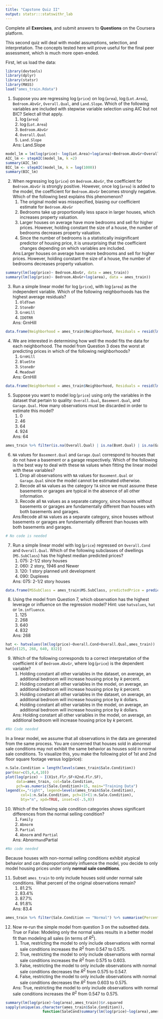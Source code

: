 ```yaml
---
title: "Capstone Quiz II"
output: statsr:::statswithr_lab
---
```


<div id="instructions">
Complete all **Exercises**, and submit answers to **Questions** on the Coursera 
platform.
</div>

This second quiz will deal with model assumptions, selection, and interpretation.  The concepts tested here will prove useful for the final peer assessment, which is much more open-ended.

First, let us load the data:

```r
library(devtools)
library(dplyr)
library(statsr)
library(MASS)
load("ames_train.Rdata")
```


1. Suppose you are regressing $\log$(`price`) on $\log$(`area`), $\log$(`Lot.Area`), `Bedroom.AbvGr`, `Overall.Qual`, and `Land.Slope`.  Which of the following variables are included with stepwise variable selection using AIC but not BIC?  Select all that apply.
<ol>
<li> $\log$(`area`) </li>
<li> $\log$(`Lot.Area`) </li> 
<li> `Bedroom.AbvGr` </li> 
<li> `Overall.Qual` </li>
<li> `Land.Slope` </li>
</ol>
Ans: Land.Slope

```r
model_lm = lm(log(price)~ log(Lot.Area)+log(area)+Bedroom.AbvGr+Overall.Qual+Land.Slope, data = ames_train)
AIC_lm <- stepAIC(model_lm, k =2)
summary(AIC_lm)
BIC_lm <- stepAIC(model_lm, k = log(1000))
summary(BIC_lm)
```

\fb{Use the function `stepAIC` from the `MASS` package.  In AIC, $k = 2$, whereas in BIC, $k = \log(n)$.

This question refers to the following learning objective(s):
Use principled statistical methods to select a single parsimonious model.
}


2. When regressing $\log$(`price`) on `Bedroom.AbvGr`, the coefficient for `Bedroom.AbvGr` is strongly positive.  However, once $\log$(`area`) is added to the model, the coefficient for `Bedroom.AbvGr` becomes strongly negative.  Which of the following best explains this phenomenon?
<ol>
<li> The original model was misspecified, biasing our coefficient estimate for `Bedroom.AbvGr`
<li> Bedrooms take up proportionally less space in larger houses, which increases property valuation.
<li> Larger houses on average have more bedrooms and sell for higher prices.  However, holding constant the size of a house, the number of bedrooms decreases property valuation.
<li> Since the number of bedrooms is a statistically insignificant predictor of housing price, it is unsurprising that the coefficient changes depending on which variables are included.
</ol>
Ans:Larger houses on average have more bedrooms and sell for higher prices.  However, holding constant the size of a house, the number of bedrooms decreases property valuation.

```r
summary(lm(log(price)~ Bedroom.AbvGr, data = ames_train))
summary(lm(log(price)~ Bedroom.AbvGr+log(area), data = ames_train))
```

\fb{Recall: the interpretation of a coefficient holds constant all other variables included in the model.

This question refers to the following learning objective(s):
Interpret the estimate for a slope (say $$b_1$$) as "All else held constant, for each unit increase in $$x_1$$, we would expect $$y$$ to be higher/lower on average by $$b_1$$."
}

3.  Run a simple linear model for $\log$(`price`), with $\log$(`area`) as the independent variable.  Which of the following neighborhoods has the highest average residuals?  
<ol>
<li> `OldTown`
<li> `StoneBr`
<li> `GrnHill`
<li> `IDOTRR`
</ol>
Ans: GrnHill

```r
data.frame(Neighborhood = ames_train$Neighborhood, Residuals = resid(lm(log(price)~log(area),ames_train))) %>% group_by(Neighborhood) %>% summarise(meanRes = mean(Residuals)) %>% arrange(desc(meanRes))

```

\fb{Extract the residual from a model (say `m.1`) with the command `resid(m.1)`.  Then summarize the residuals, grouping by neighborhood.

This question refers to the following learning objective(s):
Identify the assumptions of linear regression and assess when a model may need to be improved.
Examine the residuals of a linear model.
}

4. We are interested in determining how well the model fits the data for each neighborhood.  The model from Question 3 does the worst at predicting prices in which of the following neighborhoods?
<ol>
<li> `GrnHill`
<li> `BlueSte`
<li> `StoneBr`
<li> `MeadowV`
</ol>
Ans: GrnHill

```r
data.frame(Neighborhood = ames_train$Neighborhood, Residuals = resid(lm(log(price)~log(area),ames_train))) %>% group_by(Neighborhood) %>% summarise(meanResSqr = mean(Residuals^2)) %>% arrange(desc(meanResSqr))
```

\fb{The average squared residuals is one good measure for comparing how well the model predicts prices between neighborhoods.  Find the neighborhood for which this is maximized.

This question refers to the following learning objective(s):
Examine the residuals of a linear model.
}

5. Suppose you want to model  $\log$(`price`) using only the variables in the dataset that pertain to quality: `Overall.Qual`, `Basement.Qual`, and `Garage.Qual`.  How many observations must be discarded in order to estimate this model?
<ol>
<li> 0
<li> 46
<li> 64
<li> 924
</ol>
Ans: 64

```r
ames_train %>% filter(is.na(Overall.Qual) | is.na(Bsmt.Qual) | is.na(Garage.Qual)) %>% summarise(count = n())

```

\fb{Run the model in R.  How many observations are used?  There are 1000 originally in the data.

This question refers to the following learning objective(s):
Identify the assumptions of linear regression and assess when a model may need to be improved.
}

6.  `NA` values for `Basement.Qual` and `Garage.Qual` correspond to houses that do not have a basement or a garage respectively.  Which of the following is the best way to deal with these `NA` values when fitting the linear model with these variables?    
<ol>
<li> Drop all observations with `NA` values for `Basement.Qual` or `Garage.Qual` since the model cannot be estimated otherwise.
<li> Recode all `NA` values as the category `TA` since we must assume these basements or garages are typical in the absence of all other information.
<li> Recode all `NA` values as a separate category, since houses without basements or garages are fundamentally different than houses with both basements and garages.
</ol>
Ans:Recode all `NA` values as a separate category, since houses without basements or garages are fundamentally different than houses with both basements and garages.

```r
# No code is needed

```

\fb{We can use the information that a house does not have a basement or garage to create a separate category for `NA` values.  This will allow us to avoid discarding observations and use the model to predict prices for out-of-sample houses that lack garages or basements.

This question refers to the following learning objective(s):
Check the assumptions of a linear model.
}

7. Run a simple linear model with  $\log$(`price`) regressed on `Overall.Cond` and `Overall.Qual`.  Which of the following subclasses of dwellings (`MS.SubClass`) has the highest median predicted prices?
<ol>
<li> 075: 2-1/2 story houses
<li> 060: 2 story, 1946 and Newer
<li> 120: 1 story planned unit development
<li> 090: Duplexes
</ol>
Ans: 075: 2-1/2 story houses

```r
data.frame(MSSubClass = ames_train$MS.SubClass, predictedPrice = predict(lm(log(price)~Overall.Cond+Overall.Qual,ames_train), ames_train)) %>% group_by(MSSubClass) %>% summarise(medianMSSubClass = median(predictedPrice)) %>% arrange(desc(medianMSSubClass))

```

\fb{After fitting the model, use the `predict` function to find the predicted values for each observation in the data set.  Then use `group_by` and `summarise` in dplyr to find the median predicted price for each subclass of dwellings.

This question refers to the following learning objective(s):
Predict the value of the response variable for a given value of the explanatory variable, $x^\star$, by plugging in $x^\star$ in the linear model:
}

8. Using the model from Question 7, which observation has the highest leverage or influence on the regression model?  Hint: use `hatvalues`, `hat` or `lm.influence`.
<ol>
<li> 125
<li> 268
<li> 640
<li> 832
</ol>
Ans: 268

```r
hat <- hatvalues(lm(log(price)~Overall.Cond+Overall.Qual,ames_train))
hat[c(125, 268, 640, 832)]
```

\fb{First, fit the model from question 7.  Then, using `hatvalues` or a combination of `hat` and `lm.influence`, you can extract the leverage values of the model.  The higher the leverage, the more influential the observation is on the model fit.

This question refers to the following learning objective(s):
Identify outliers and high leverage points in a linear model.
}

9. Which of the following corresponds to a correct interpretation of the coefficient $k$ of `Bedroom.AbvGr`, where  $\log$(`price`) is the dependent variable?
<ol>
<li> Holding constant all other variables in the dataset, on average, an additional bedroom will increase housing price by $k$ percent.
<li> Holding constant all other variables in the model, on average, an additional bedroom will increase housing price by $k$ percent.
<li> Holding constant all other variables in the dataset, on average, an additional bedroom will increase housing price by $k$ dollars.
<li> Holding constant all other variables in the model, on average, an additional bedroom will increase housing price by $k$ dollars.
</ol>
Ans: Holding constant all other variables in the model, on average, an additional bedroom will increase housing price by $k$ percent.

```r
#No Code needed

```

\fb{In a multiple regression setting, we only hold constant all other variables included in the model.  Also, since we use `log(price)` as our dependent variable, we interpret the coefficient as a percent increase or decrease, rather than an absolute increase or decrease.

This question refers to the following learning objective(s):
Interpret the estimate for a slope (say $$b_1$$) as "All else held constant, for each unit increase in $$x_1$$, we would expect $$y$$ to be higher/lower on average by $$b_1$$."
}

In a linear model, we assume that all observations in the data are generated from the same process.  You are concerned that houses sold in abnormal sale conditions may not exhibit the same behavior as houses sold in normal sale conditions.  To visualize this, you make the following plot of 1st and 2nd floor square footage versus log(price):

```r
n.Sale.Condition = length(levels(ames_train$Sale.Condition))
par(mar=c(5,4,4,10))
plot(log(price) ~ I(X1st.Flr.SF+X2nd.Flr.SF), 
     data=ames_train, col=Sale.Condition,
     pch=as.numeric(Sale.Condition)+15, main="Training Data")
legend(x=,"right", legend=levels(ames_train$Sale.Condition),
       col=1:n.Sale.Condition, pch=15+(1:n.Sale.Condition),
       bty="n", xpd=TRUE, inset=c(-.5,0))
```

10. Which of the following sale condition categories shows significant differences from the normal selling condition?
<ol>
<li> `Family`
<li> `Abnorm`
<li> `Partial`
<li> `Abnorm` and `Partial`
</ol>
Ans: Abnorm` and `Partial

```r
#No code needed
```


\fb{A house sold under abnormal conditions often sells for much less than expected given its square footage.  Similarly, a partial sale of a house results in a higher price on average holding constant square footage.  However, one partial sale has a total square footage of over 4000, which is highly influential on the regression results.

This question refers to the following learning objective(s):
Be cautious about using a categorical explanatory variable when one of the levels has very few observations, as these may act as influential points.
List the conditions for multiple linear regression.
}


Because houses with non-normal selling conditions exhibit atypical behavior and can disproportionately influence the model, you decide to only model housing prices under only **normal sale conditions**.  

11. Subset `ames_train` to only include houses sold under normal sale conditions.  What percent of the original observations remain?
<ol>
<li> 81.2\%
<li> 83.4\%
<li> 87.7\%
<li> 91.8\%
</ol>
Ans: 83.4

```r
ames_train %>% filter(Sale.Condition == "Normal") %>% summarise(PercentRemain = n()/1000*100)

```

\fb{Use either `dplyr` or the `subset` R command, setting the logical condition to be `Sale.Condition == T`.

This question refers to the following learning objective(s):
Use R commands to effectively manipulate data.
}

12. Now re-run the simple model from question 3 on the subsetted data.  True or False: Modeling only the normal sales results in a better model fit than modeling all sales (in terms of $R^2$).
<ol>
<li> True, restricting the model to only include observations with normal sale conditions increases the $R^2$ from 0.547 to 0.575.
<li> True, restricting the model to only include observations with normal sale conditions increases the $R^2$ from 0.575 to 0.603.
<li> False, restricting the model to only include observations with normal sale conditions decreases the $R^2$ from 0.575 to 0.547.
<li> False, restricting the model to only include observations with normal sale conditions decreases the $R^2$ from 0.603 to 0.575.
</ol>
Ans: True, restricting the model to only include observations with normal sale conditions increases the $R^2$ from 0.547 to 0.575.

```r
summary(lm(log(price)~log(area),ames_train))$r.squared
sapply(unique(as.character(ames_train$Sale.Condition)),
                 function(SaleCond)summary(lm(log(price)~log(area),ames_train,subset=(SaleCond==Sale.Condition)))$r.squared, simplify=FALSE,USE.NAMES=TRUE)
```

\fb{Run the model under both the full and subsetted data.  Calculate the $R^2$ values for each model and compare.

This question refers to the following learning objective(s):
Be cautious about using a categorical explanatory variable when one of the levels has very few observations, as these may act as influential points.
Define $R^2$ as the percentage of the variability in the response variable explained by the the explanatory variable.

}

